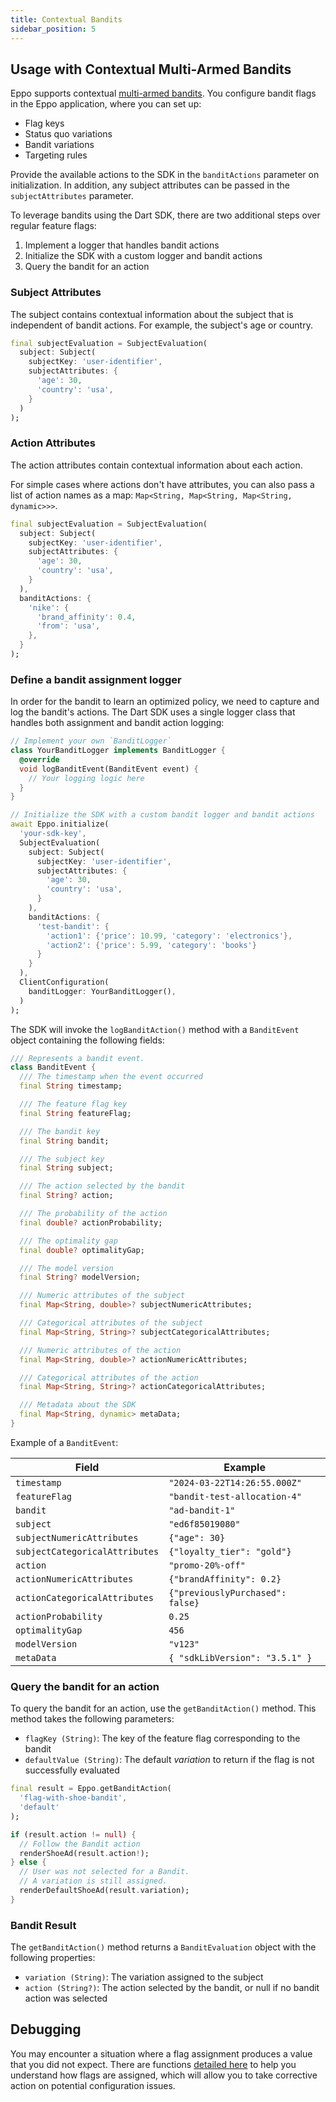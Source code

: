 ```yaml
---
title: Contextual Bandits
sidebar_position: 5
---
```


## Usage with Contextual Multi-Armed Bandits

Eppo supports contextual [multi-armed bandits](/contextual-bandits). You configure bandit flags in the Eppo application, where you can set up:

- Flag keys
- Status quo variations
- Bandit variations
- Targeting rules

Provide the available actions to the SDK in the `banditActions` parameter on initialization. In addition, any subject attributes can be passed in the `subjectAttributes` parameter.

To leverage bandits using the Dart SDK, there are two additional steps over regular feature flags:

1. Implement a logger that handles bandit actions
2. Initialize the SDK with a custom logger and bandit actions
3. Query the bandit for an action

### Subject Attributes

The subject contains contextual information about the subject that is independent of bandit actions.
For example, the subject's age or country.

```dart
final subjectEvaluation = SubjectEvaluation(
  subject: Subject(
    subjectKey: 'user-identifier',
    subjectAttributes: {
      'age': 30,
      'country': 'usa',
    }
  )
);
```

### Action Attributes

The action attributes contain contextual information about each action.

For simple cases where actions don't have attributes, you can also pass a list of action names as a map: `Map<String, Map<String, Map<String, dynamic>>>`.

```dart
final subjectEvaluation = SubjectEvaluation(
  subject: Subject(
    subjectKey: 'user-identifier',
    subjectAttributes: {
      'age': 30,
      'country': 'usa',
    }
  ),
  banditActions: {
    'nike': {
      'brand_affinity': 0.4,
      'from': 'usa',
    },
  }
);
```

### Define a bandit assignment logger

In order for the bandit to learn an optimized policy, we need to capture and log the bandit's actions.
The Dart SDK uses a single logger class that handles both assignment and bandit action logging:

```dart
// Implement your own `BanditLogger`
class YourBanditLogger implements BanditLogger {
  @override
  void logBanditEvent(BanditEvent event) {
    // Your logging logic here
  }
}

// Initialize the SDK with a custom bandit logger and bandit actions
await Eppo.initialize(
  'your-sdk-key',
  SubjectEvaluation(
    subject: Subject(
      subjectKey: 'user-identifier',
      subjectAttributes: {
        'age': 30,
        'country': 'usa',
      }
    ),
    banditActions: {
      'test-bandit': {
        'action1': {'price': 10.99, 'category': 'electronics'},
        'action2': {'price': 5.99, 'category': 'books'}
      }
    }
  ),
  ClientConfiguration(
    banditLogger: YourBanditLogger(),
  )
);
```

The SDK will invoke the `logBanditAction()` method with a `BanditEvent` object containing the following fields:

```dart
/// Represents a bandit event.
class BanditEvent {
  /// The timestamp when the event occurred
  final String timestamp;

  /// The feature flag key
  final String featureFlag;

  /// The bandit key
  final String bandit;

  /// The subject key
  final String subject;

  /// The action selected by the bandit
  final String? action;

  /// The probability of the action
  final double? actionProbability;

  /// The optimality gap
  final double? optimalityGap;

  /// The model version
  final String? modelVersion;

  /// Numeric attributes of the subject
  final Map<String, double>? subjectNumericAttributes;

  /// Categorical attributes of the subject
  final Map<String, String>? subjectCategoricalAttributes;

  /// Numeric attributes of the action
  final Map<String, double>? actionNumericAttributes;

  /// Categorical attributes of the action
  final Map<String, String>? actionCategoricalAttributes;

  /// Metadata about the SDK
  final Map<String, dynamic> metaData;
}
```

Example of a `BanditEvent`:

| Field                          | Example                          |
| ------------------------------ | -------------------------------- |
| `timestamp`                    | `"2024-03-22T14:26:55.000Z"`     |
| `featureFlag`                  | `"bandit-test-allocation-4"`     |
| `bandit`                       | `"ad-bandit-1"`                  |
| `subject`                      | `"ed6f85019080"`                 |
| `subjectNumericAttributes`     | `{"age": 30}`                    |
| `subjectCategoricalAttributes` | `{"loyalty_tier": "gold"}`       |
| `action`                       | `"promo-20%-off"`                |
| `actionNumericAttributes`      | `{"brandAffinity": 0.2}`         |
| `actionCategoricalAttributes`  | `{"previouslyPurchased": false}` |
| `actionProbability`            | `0.25`                           |
| `optimalityGap`                | `456`                            |
| `modelVersion`                 | `"v123"`                         |
| `metaData`                     | `{ "sdkLibVersion": "3.5.1" }`   |

### Query the bandit for an action

To query the bandit for an action, use the `getBanditAction()` method. This method takes the following parameters:

- `flagKey (String)`: The key of the feature flag corresponding to the bandit
- `defaultValue (String)`: The default _variation_ to return if the flag is not successfully evaluated

```dart
final result = Eppo.getBanditAction(
  'flag-with-shoe-bandit',
  'default'
);

if (result.action != null) {
  // Follow the Bandit action
  renderShoeAd(result.action!);
} else {
  // User was not selected for a Bandit.
  // A variation is still assigned.
  renderDefaultShoeAd(result.variation);
}
```

### Bandit Result

The `getBanditAction()` method returns a `BanditEvaluation` object with the following properties:

- `variation (String)`: The variation assigned to the subject
- `action (String?)`: The action selected by the bandit, or null if no bandit action was selected

## Debugging

You may encounter a situation where a flag assignment produces a value that you did not expect. 
There are functions [detailed here](/sdks/sdk-features/debugging-flag-assignment/) to help you understand how flags are assigned, 
which will allow you to take corrective action on potential configuration issues.
